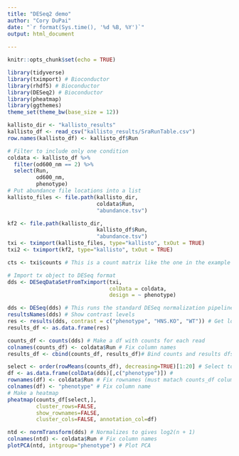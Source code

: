 ```yaml
---
title: "DESeq2 demo"
author: "Cory DuPai"
date: "`r format(Sys.time(), '%d %B, %Y')`"
output: html_document
  
---
```


```r
knitr::opts_chunk$set(echo = TRUE)
```

```r
library(tidyverse)
library(tximport) # Bioconductor
library(rhdf5) # Bioconductor
library(DESeq2) # Bioconductor
library(pheatmap)
library(ggthemes)
theme_set(theme_bw(base_size = 12))
```

```r
kallisto_dir <- "kallisto_results"
kallisto_df <- read_csv("kallisto_results/SraRunTable.csv")
row.names(kallisto_df) <- kallisto_df$Run

# Filter to include only one condition
coldata <- kallisto_df %>%
  filter(od600_nm == 2) %>%
  select(Run,
         od600_nm,
         phenotype)
# Put abundance file locations into a list
kallisto_files <- file.path(kallisto_dir,
                            coldata$Run,
                            "abundance.tsv")

kf2 <- file.path(kallisto_dir,
                            kallisto_df$Run,
                            "abundance.tsv")
txi <- tximport(kallisto_files, type="kallisto", txOut = TRUE)
txi2 <- tximport(kf2, type="kallisto", txOut = TRUE)

cts <- txi$counts # This is a count matrix like the one in the example
```

```r
# Import tx object to DESeq format
dds <- DESeqDataSetFromTximport(txi,
                                colData = coldata,
                                design = ~ phenotype)

dds <- DESeq(dds) # This runs the standard DESeq normalization pipeline
resultsNames(dds) # Show contrast levels
res <- results(dds, contrast = c("phenotype", "HNS.KO", "WT")) # Get log2FC
results_df <- as.data.frame(res)
```

```r
counts_df <- counts(dds) # Make a df with counts for each read
colnames(counts_df) <- coldata$Run # Fix column names
results_df <- cbind(counts_df, results_df)# Bind counts and results dfs
```

```r
select <- order(rowMeans(counts_df), decreasing=TRUE)[1:20] # Select top 20 genes
df <- as.data.frame(colData(dds)[,c("phenotype")]) #
rownames(df) <- coldata$Run # Fix rownames (must matach counts_df columns)
colnames(df) <- "phenotype" # Fix column name
# Make a heatmap
pheatmap(counts_df[select,],
         cluster_rows=FALSE,
         show_rownames=FALSE,
         cluster_cols=FALSE, annotation_col=df)

ntd <- normTransform(dds) # Normalizes to gives log2(n + 1)
colnames(ntd) <- coldata$Run # Fix column names
plotPCA(ntd, intgroup="phenotype") # Plot PCA
```